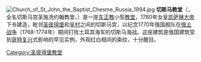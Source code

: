 [[File:Church_of_St_John_the_Baptist_Chesme_Russia_1994.jpg|right]]
'''切斯马教堂'''（{{lang-ru|Чесменская церковь}}，全名切斯马宫圣施洗约翰教堂，{{lang-ru|це́рковь Рождества́ Иоа́нна Предте́чи при Че́сменском Дворце́}}）是一座[[东正教|东正教]]小型[[教堂|教堂]]，1780年女皇[[凯萨琳大帝|凯萨琳大帝]]下令建造，毗邻[[圣彼得堡|圣彼得堡]]和[[皇村|皇村]]之间的切斯马宫，以纪念1770年俄国舰队在[[俄土战争|俄土战争]]（1768-1774年）期间打败土耳其海军的切斯马海战。这座建筑是俄国建筑受到[[哥特复兴|哥特复兴]]式影响的罕见实例，外观红白相间的条纹，十分醒目。

{{coord|59.857|N|30.331|E|display=title|source:dewiki}}

[[Category:圣彼得堡教堂|Category:圣彼得堡教堂]]
